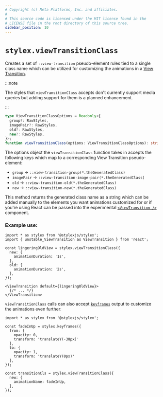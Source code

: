 ```yaml
---
# Copyright (c) Meta Platforms, Inc. and affiliates.
#
# This source code is licensed under the MIT license found in the
# LICENSE file in the root directory of this source tree.
sidebar_position: 10
---
```


# `stylex.viewTransitionClass`

Creates a set of `::view-transition` pseudo-element rules tied to a single class name which can be utilized for customizing the animations in a [View Transition](https://developer.mozilla.org/en-US/docs/Web/API/View_Transition_API).

:::note

The styles that `viewTransitionClass` accepts don't currently support media queries but adding support for them is a planned enhancement.

:::

```ts
type ViewTransitionClassOptions = Readonly<{
  group?: RawStyles,
  imagePair?: RawStyles,
  old?: RawStyles,
  new?: RawStyles,
}>;
function viewTransitionClass(options: ViewTransitionClassOptions): string;
```

The options object the `viewTransitionClass` function takes in accepts the following keys which map to a corresponding View Transition pseudo-element:

* `group` -> `::view-transition-group(*.theGeneratedClass)`
* `imagePair` -> `::view-transition-image-pair(*.theGeneratedClass)`
* `old` -> `::view-transition-old(*.theGeneratedClass)`
* `new` -> `::view-transition-new(*.theGeneratedClass)`

This method returns the generated class name as a string which can be added manually to the elements you want animations customized for or if you're using React can be passed into the experimental [`<ViewTransition />`](https://react.dev/reference/react/ViewTransition) component.

### Example use:

```tsx
import * as stylex from '@stylexjs/stylex';
import { unstable_ViewTransition as ViewTransition } from 'react';

const lingeringOldView = stylex.viewTransitionClass({
  new: {
    animationDuration: '1s',
  },
  old: {
    animationDuration: '2s',
  },
});

<ViewTransition default={lingeringOldView}>
  {/* ... */}
</ViewTransition>
```

`viewTransitionClass` calls can also accept [`keyframes`](keyframes.mdx) output to customize the animations even further:

```tsx
import * as stylex from '@stylexjs/stylex';

const fadeInUp = stylex.keyframes({
  from: {
    opacity: 0,
    transform: 'translateY(-30px)'
  },
  to: {
    opacity: 1,
    transform: 'translateY(0px)'
  },
});

const transitionCls = stylex.viewTransitionClass({
  new: {
    animationName: fadeInUp,
  },
});
```
